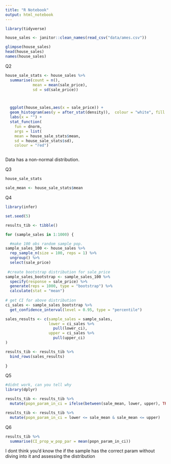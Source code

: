 ```yaml
---
title: "R Notebook"
output: html_notebook
---
```


```r

library(tidyverse)

house_sales <- janitor::clean_names(read_csv("data/ames.csv"))

glimpse(house_sales)
head(house_sales)
names(house_sales)

```
Q2
```r
house_sale_stats <- house_sales %>% 
  summarise(count = n(),
            mean = mean(sale_price),
            sd = sd(sale_price))



  ggplot(house_sales,aes(x = sale_price)) +
  geom_histogram(aes(y = after_stat(density)),  colour = "white", fill = "springgreen")+
  labs(x = "") +
  stat_function(
    fun = dnorm,
    args = list(
    mean = house_sale_stats$mean,
    sd = house_sale_stats$sd),
    colour = "red")



```
Data has a non-normal distribution.


Q3
```r
house_sale_stats

sale_mean <- house_sale_stats$mean

```

Q4
```r
library(infer)

set.seed(5)

results_tib <- tibble()

for (sample_sales in 1:1000) {

  #make 100 obs random sample pop.
sample_sales_100 <- house_sales %>% 
  rep_sample_n(size = 100, reps = 1) %>%
  ungroup() %>% 
  select(sale_price)
  
 #create bootstrap distribution for sale_price
sample_sales_bootstrap <- sample_sales_100 %>% 
  specify(response = sale_price) %>% 
  generate(reps = 1000, type = "bootstrap") %>% 
  calculate(stat = "mean")
  
# get CI for above distribution
ci_sales <- sample_sales_bootstrap %>% 
  get_confidence_interval(level = 0.95, type = "percentile")

sales_results <- c(sample_sales = sample_sales,
                   lower = ci_sales %>% 
                     pull(lower_ci),
                   upper = ci_sales %>% 
                     pull(upper_ci)
)

results_tib <- results_tib %>% 
  bind_rows(sales_results)
  
}
```

Q5 
```r

#didnt work, can you tell why
library(dplyr)

results_tib <- results_tib %>% 
  mutate(popn_param_in_ci = ifelse(between(sale_mean, lower, upper), TRUE, FALSE))


```

```r
results_tib <- results_tib %>% 
  mutate(popn_param_in_ci = lower <= sale_mean & sale_mean <= upper) 

```

Q6
```r
results_tib %>% 
  summarise(CI_prop_w_pop_par = mean(popn_param_in_ci))
```
I dont think you'd know the if the sample has the correct param without diving into
it and assessing the distribution
